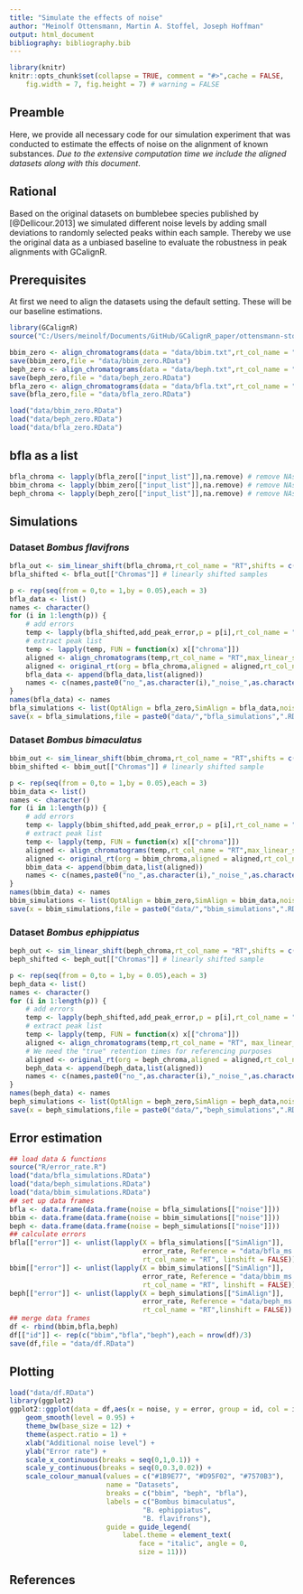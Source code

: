 ```yaml
---
title: "Simulate the effects of noise"
author: "Meinolf Ottensmann, Martin A. Stoffel, Joseph Hoffman"
output: html_document
bibliography: bibliography.bib
---
```


```r
library(knitr)
knitr::opts_chunk$set(collapse = TRUE, comment = "#>",cache = FALSE,
    fig.width = 7, fig.height = 7) # warning = FALSE
```

## Preamble
Here, we provide all necessary code for our simulation experiment that was conducted to estimate the effects of noise on the alignment of known substances. *Due to the extensive computation time we include the aligned datasets along with this document*.

## Rational
Based on the original datasets on bumblebee species published by [@Dellicour.2013] we simulated different noise levels by adding small deviations to randomly selected peaks within each sample. Thereby we use the original data as a unbiased baseline to evaluate the robustness in peak alignments with GCalignR.

## Prerequisites
At first we need to align the datasets using the default setting. These will be our baseline estimations.
```r
library(GCalignR)
source("C:/Users/meinolf/Documents/GitHub/GCalignR_paper/ottensmann-stoffel-hoffman/Supplementary-A/R/ChromaSimFunctions.R")
```
```r
bbim_zero <- align_chromatograms(data = "data/bbim.txt",rt_col_name = "RT")
save(bbim_zero,file = "data/bbim_zero.RData")
beph_zero <- align_chromatograms(data = "data/beph.txt",rt_col_name = "RT")
save(beph_zero,file = "data/beph_zero.RData")
bfla_zero <- align_chromatograms(data = "data/bfla.txt",rt_col_name = "RT")
save(bfla_zero,file = "data/bfla_zero.RData")
```
```r
load("data/bbim_zero.RData")
load("data/beph_zero.RData")
load("data/bfla_zero.RData")
```
## bfla as a list
```r
bfla_chroma <- lapply(bfla_zero[["input_list"]],na.remove) # remove NAs
bbim_chroma <- lapply(bbim_zero[["input_list"]],na.remove) # remove NAs
beph_chroma <- lapply(beph_zero[["input_list"]],na.remove) # remove NAs
```
## Simulations
### Dataset *Bombus flavifrons*
```r
bfla_out <- sim_linear_shift(bfla_chroma,rt_col_name = "RT",shifts = c(-0.03,0.03))
bfla_shifted <- bfla_out[["Chromas"]] # linearly shifted samples

p <- rep(seq(from = 0,to = 1,by = 0.05),each = 3)
bfla_data <- list()
names <- character()
for (i in 1:length(p)) { 
    # add errors
    temp <- lapply(bfla_shifted,add_peak_error,p = p[i],rt_col_name = "RT",conc_col_name = "Area",distr = c(-0.02,-0.01,0.01,0.02)) 
    # extract peak list
    temp <- lapply(temp, FUN = function(x) x[["chroma"]])
    aligned <- align_chromatograms(temp,rt_col_name = "RT",max_linear_shift = 0.05)     # We need the "true" retention times for referencing purposes
    aligned <- original_rt(org = bfla_chroma,aligned = aligned,rt_col_name = "RT")
    bfla_data <- append(bfla_data,list(aligned))
    names <- c(names,paste0("no_",as.character(i),"_noise_",as.character(p[i])))
}
names(bfla_data) <- names
bfla_simulations <- list(OptAlign = bfla_zero,SimAlign = bfla_data,noise = p) 
save(x = bfla_simulations,file = paste0("data/","bfla_simulations",".RData"))   
```

### Dataset *Bombus bimaculatus*
```r
bbim_out <- sim_linear_shift(bbim_chroma,rt_col_name = "RT",shifts = c(-0.03,0.03))
bbim_shifted <- bbim_out[["Chromas"]] # linearly shifted sample

p <- rep(seq(from = 0,to = 1,by = 0.05),each = 3)
bbim_data <- list()
names <- character()
for (i in 1:length(p)) { 
    # add errors
    temp <- lapply(bbim_shifted,add_peak_error,p = p[i],rt_col_name = "RT",conc_col_name = "Area",distr = c(-0.02,-0.01,0.01,0.02)) 
    # extract peak list
    temp <- lapply(temp, FUN = function(x) x[["chroma"]])
    aligned <- align_chromatograms(temp,rt_col_name = "RT",max_linear_shift = 0.05)     # We need the "true" retention times for referencing purposes
    aligned <- original_rt(org = bbim_chroma,aligned = aligned,rt_col_name = "RT")
    bbim_data <- append(bbim_data,list(aligned))
    names <- c(names,paste0("no_",as.character(i),"_noise_",as.character(p[i])))
}
names(bbim_data) <- names
bbim_simulations <- list(OptAlign = bbim_zero,SimAlign = bbim_data,noise = p) 
save(x = bbim_simulations,file = paste0("data/","bbim_simulations",".RData"))   
```
### Dataset *Bombus ephippiatus*
```r
beph_out <- sim_linear_shift(beph_chroma,rt_col_name = "RT",shifts = c(-0.03,0.03))
beph_shifted <- beph_out[["Chromas"]] # linearly shifted sample

p <- rep(seq(from = 0,to = 1,by = 0.05),each = 3)
beph_data <- list()
names <- character()
for (i in 1:length(p)) { 
    # add errors
    temp <- lapply(beph_shifted,add_peak_error,p = p[i],rt_col_name = "RT",conc_col_name = "Area",distr = c(-0.02,-0.01,0.01,0.02)) 
    # extract peak list
    temp <- lapply(temp, FUN = function(x) x[["chroma"]])
    aligned <- align_chromatograms(temp,rt_col_name = "RT", max_linear_shift = 0.05)    
    # We need the "true" retention times for referencing purposes
    aligned <- original_rt(org = beph_chroma,aligned = aligned,rt_col_name = "RT")
    beph_data <- append(beph_data,list(aligned))
    names <- c(names,paste0("no_",as.character(i),"_noise_",as.character(p[i])))
}
names(beph_data) <- names
beph_simulations <- list(OptAlign = beph_zero,SimAlign = beph_data,noise = p) 
save(x = beph_simulations,file = paste0("data/","beph_simulations",".RData"))   
```

## Error estimation
```r
## load data & functions
source("R/error_rate.R")
load("data/bfla_simulations.RData")
load("data/beph_simulations.RData")
load("data/bbim_simulations.RData")
## set up data frames
bfla <- data.frame(data.frame(noise = bfla_simulations[["noise"]]))
bbim <- data.frame(data.frame(noise = bbim_simulations[["noise"]]))
beph <- data.frame(data.frame(noise = beph_simulations[["noise"]]))
## calculate errors
bfla[["error"]] <- unlist(lapply(X = bfla_simulations[["SimAlign"]],
                                 error_rate, Reference = "data/bfla_ms.txt",
                                 rt_col_name = "RT", linshift = FALSE))
bbim[["error"]] <- unlist(lapply(X = bbim_simulations[["SimAlign"]],
                                 error_rate, Reference = "data/bbim_ms.txt",
                                 rt_col_name = "RT", linshift = FALSE))
beph[["error"]] <- unlist(lapply(X = beph_simulations[["SimAlign"]],
                                 error_rate, Reference = "data/beph_ms.txt",
                                 rt_col_name = "RT",linshift = FALSE))
## merge data frames
df <- rbind(bbim,bfla,beph)
df[["id"]] <- rep(c("bbim","bfla","beph"),each = nrow(df)/3)
save(df,file = "data/df.RData")
```
## Plotting
```r
load("data/df.RData")
library(ggplot2)
ggplot2::ggplot(data = df,aes(x = noise, y = error, group = id, col = id))+ 
    geom_smooth(level = 0.95) + 
    theme_bw(base_size = 12) + 
    theme(aspect.ratio = 1) +
    xlab("Additional noise level") +
    ylab("Error rate") +
    scale_x_continuous(breaks = seq(0,1,0.1)) +
    scale_y_continuous(breaks = seq(0,0.3,0.02)) +
    scale_colour_manual(values = c("#1B9E77", "#D95F02", "#7570B3"),
                        name = "Datasets",
                        breaks = c("bbim", "beph", "bfla"),
                        labels = c("Bombus bimaculatus",
                                 "B. ephippiatus",
                                 "B. flavifrons"),
                        guide = guide_legend(
                            label.theme = element_text(
                                face = "italic", angle = 0,
                                size = 11)))
```

## References 